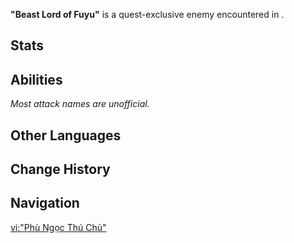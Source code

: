 {{Enemy Infobox
|title    = A... Boar Created By Adeptal Power
|image    = Enemy Beast Lord of Fuyu.png
|dmgtype  = Hydro
|weakpoint = no
|type     = Quest Bosses
}}
'''"Beast Lord of Fuyu"''' is a quest-exclusive enemy encountered in {{Quest|Floating Jade, Treasure of Chenyu}}.

==Stats==
{{Enemy Stats
|resglobal    = 15%
|pyro_res     = -40%
|hydro_res    = Immune

|hp_ratio     = 7
|hp_type      = 2
|atk_ratio    = 5
|atk_type     = 2
}}

==Abilities==
''Most attack names are unofficial.''
{{Enemy Attacks
|enemy = Beast Lord of Fuyu

|name_1      = Splash
|desc_1      = Launches a ball of water at the player, dealing '''100% ATK''' as {{Color|Hydro DMG}}.

|name_2      = Rage
|desc_2      = This attack is only used after its HP has fallen below '''50%'''. Jumps up and down repeatedly, dealing '''100% ATK''' as {{Color|Physical DMG}} when slamming down, and marking areas on the ground where water splashes will occur, dealing '''100% ATK''' as {{Color|Hydro DMG}}.

|name_3      = Healing Over Time
|desc_3      = Recovers '''1%''' of its Max [[HP]] every 5 seconds.
}}

==Other Languages==
{{Other Languages
|en      = "Beast Lord of Fuyu"
|zhs     = 「浮玉的兽主」
|zhs_rm  = "Fúyù de Shòuzhǔ"
|zht     = 「浮玉的獸主」
|zht_rm  = "Fúyù de Shòuzhǔ"
|zh_tl   = "Beast Lord of Floating Jade"
|ja      = 「浮玉の獣王」
|ja_rm   = "Fugyoku no Juuou"{{Assumed}}
|ja_tl   = 
|ko      = 「부유옥의 수왕」
|ko_rm   = 
|ko_tl   = 
|es      = Bestia del jade flotante
|es_tl   = Floating Jade Beast
|fr      = « Seigneur bestial de Fuyu »
|fr_tl   = "Bestial Lord of Fuyu"
|ru      = «Повелитель зверей Фуюй»
|ru_tl   = "Beast Lord of Fuyu"
|th      = "จ้าวอสรูแห่ง Fuyu"
|th_rm   = 
|th_tl   = 
|vi      = "Phù Ngọc Thú Chủ"
|vi_tl   = 
|de      = „Bestienfürst von Fuyu“
|de_tl   = "Beast Prince of Fuyu"
|id      = "Beast Lord of Fuyu"
|pt      = "Lorde das Bestas de Fuyu"
|pt_tl   = "Beast Lord of Fuyu"
|tr      = "Fuyu'nun Canavar Efendisi"
|tr_tl   = 
|it      = Signore ferino di Fuyu
|it_tl   = Feral Lord of Fuyu
}}

==Change History==
{{Change History|4.4}}

==Navigation==
{{Enemy Navbox|Special}}

[[vi:"Phù Ngọc Thú Chủ"]]